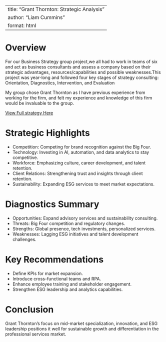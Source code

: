 
---
title: "Grant Thornton: Strategic Analysis"
author: "Liam Cummins"
format: html
---

# Overview
For our Business Strategy group project,we all had to work in teams of six and act as business consultants and assess a company based on their strategic advantages, resources/capabilities and possible weaknesses.This project was year-long and followed four  key stages of strategy consulting: Orientation, Diagnostics, Intervention, and Evaluation

 My group chose Grant Thornton as I have previous experience from working for the firm, and felt my experience and knowledge of this firm would be invaluable to the group.

[View Full strategy Here](./Business-strategy.pdf)

# Strategic Highlights

- Competition: Competing for brand recognition against the Big Four.
- Technology: Investing in AI, automation, and data analytics to stay competitive.
- Workforce: Emphasizing culture, career development, and talent retention.
- Client Relations: Strengthening trust and insights through client retention.
- Sustainability: Expanding ESG services to meet market expectations.

# Diagnostics Summary

- Opportunities: Expand advisory services and sustainability consulting.
- Threats: Big Four competition and regulatory changes.
- Strengths: Global presence, tech investments, personalized services.
- Weaknesses: Lagging ESG initiatives and talent development challenges.

# Key Recommendations

- Define KPIs for market expansion.
- Introduce cross-functional teams and RPA.
- Enhance employee training and stakeholder engagement.
- Strengthen ESG leadership and analytics capabilities.

# Conclusion
Grant Thornton's focus on mid-market specialization, innovation, and ESG leadership positions it well for sustainable growth and differentiation in the professional services market.

